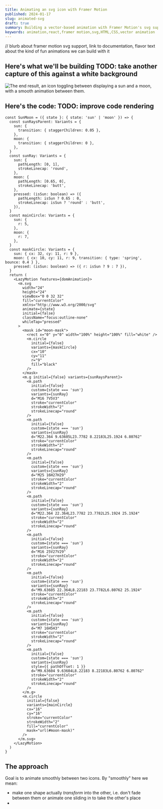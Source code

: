 ```yaml
---
title: Animating an svg icon with Framer Motion
published: 2024-01-17
slug: animated-svg
draft: true
summary: Building a vector-based animation with Framer Motion's svg support
keywords: animation,react,framer motion,svg,HTML,CSS,vector animation
---
```


<PageTitle
  title="Animating an svg icon with Framer Motion"
  published="2024-01-17"
/>

// blurb about framer motion svg support, link to documentation, flavor text
about the kind of fun animations we can build with it

## Here's what we'll be building TODO: take another capture of this against a white background

<Image
  className="max-w-5/6 self-center rounded"
  src="/images/2024-01-17-svg-animation/result.gif"
  width={342}
  height={324}
  alt="The end result, an icon toggling between displaying a sun and a moon, with a smooth animation between them."
/>

## Here's the code: TODO: improve code rendering

```tsx title="ColorMode.tsx" maxHeight="large"
const SunMoon = ({ state }: { state: 'sun' | 'moon' }) => {
  const sunRaysParent: Variants = {
    sun: {
      transition: { staggerChildren: 0.05 },
    },
    moon: {
      transition: { staggerChildren: 0 },
    },
  }
  const sunRay: Variants = {
    sun: {
      pathLength: [0, 1],
      strokeLinecap: 'round',
    },
    moon: {
      pathLength: [0.65, 0],
      strokeLinecap: 'butt',
    },
    pressed: (isSun: boolean) => ({
      pathLength: isSun ? 0.65 : 0,
      strokeLinecap: isSun ? 'round' : 'butt',
    }),
  }
  const mainCircle: Variants = {
    sun: {
      r: 5,
    },
    moon: {
      r: 7,
    },
  }
  const maskCircle: Variants = {
    sun: { cx: 32, cy: 11, r: 9 },
    moon: { cx: 10, cy: 11, r: 9, transition: { type: 'spring', bounce: 0.4 } },
    pressed: (isSun: boolean) => ({ r: isSun ? 9 : 7 }),
  }
  return (
    <LazyMotion features={domAnimation}>
      <m.svg
        width="24"
        height="24"
        viewBox="0 0 32 32"
        fill="currentColor"
        xmlns="http://www.w3.org/2000/svg"
        animate={state}
        initial={false}
        className="focus:outline-none"
        whileTap="pressed"
      >
        <mask id="moon-mask">
          <rect x="0" y="0" width="100%" height="100%" fill="white" />
          <m.circle
            initial={false}
            variants={maskCircle}
            cx="10"
            cy="11"
            r="9"
            fill="black"
          />
        </mask>
        <m.g initial={false} variants={sunRaysParent}>
          <m.path
            initial={false}
            custom={state === 'sun'}
            variants={sunRay}
            d="M16 7V5V3"
            stroke="currentColor"
            strokeWidth="2"
            strokeLinecap="round"
          />
          <m.path
            initial={false}
            custom={state === 'sun'}
            variants={sunRay}
            d="M22.364 9.63605L23.7782 8.22183L25.1924 6.80762"
            stroke="currentColor"
            strokeWidth="2"
            strokeLinecap="round"
          />
          <m.path
            initial={false}
            custom={state === 'sun'}
            variants={sunRay}
            d="M25 16H27H29"
            stroke="currentColor"
            strokeWidth="2"
            strokeLinecap="round"
          />
          <m.path
            initial={false}
            custom={state === 'sun'}
            variants={sunRay}
            d="M22.364 22.364L23.7782 23.7782L25.1924 25.1924"
            stroke="currentColor"
            strokeWidth="2"
            strokeLinecap="round"
          />
          <m.path
            initial={false}
            custom={state === 'sun'}
            variants={sunRay}
            d="M16 25V27V29"
            stroke="currentColor"
            strokeWidth="2"
            strokeLinecap="round"
          />
          <m.path
            initial={false}
            custom={state === 'sun'}
            variants={sunRay}
            d="M9.63605 22.364L8.22183 23.7782L6.80762 25.1924"
            stroke="currentColor"
            strokeWidth="2"
            strokeLinecap="round"
          />
          <m.path
            initial={false}
            custom={state === 'sun'}
            variants={sunRay}
            d="M7 16H5H3"
            stroke="currentColor"
            strokeWidth="2"
            strokeLinecap="round"
          />
          <m.path
            initial={false}
            custom={state === 'sun'}
            variants={sunRay}
            style={{ pathOffset: 1 }}
            d="M9.63604 9.63604L8.22183 8.22183L6.80762 6.80762"
            stroke="currentColor"
            strokeWidth="2"
            strokeLinecap="round"
          />
        </m.g>
        <m.circle
          initial={false}
          variants={mainCircle}
          cx="16"
          cy="16"
          stroke="currentColor"
          strokeWidth="2"
          fill="currentColor"
          mask="url(#moon-mask)"
        />
      </m.svg>
    </LazyMotion>
  )
}
```

## The approach

Goal is to animate smoothly between two icons. By "smoothly" here we mean:

- make one shape actually _transform_ into the other, i.e. don't fade between
  them or animate one sliding in to take the other's place
-
